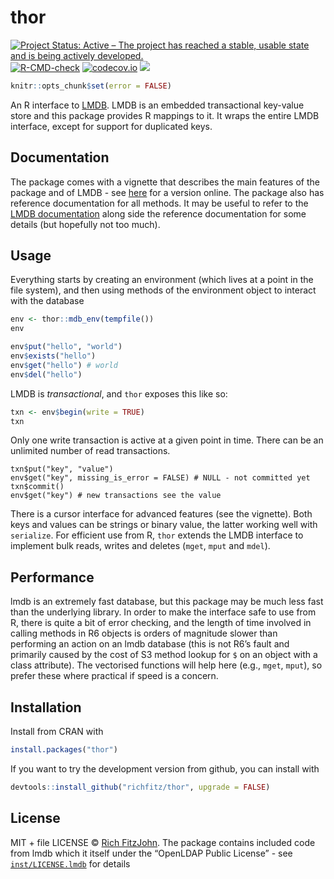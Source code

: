 # thor

<!-- badges: start -->
[![Project Status: Active – The project has reached a stable, usable state and is being actively developed.](http://www.repostatus.org/badges/latest/active.svg)](https://www.repostatus.org/)
[![R-CMD-check](https://github.com/richfitz/thor/workflows/R-CMD-check/badge.svg)](https://github.com/richfitz/thor/actions)
[![codecov.io](https://codecov.io/github/richfitz/thor/coverage.svg?branch=master)](https://codecov.io/github/richfitz/thor?branch=master)
[![](http://www.r-pkg.org/badges/version/thor)](https://cran.r-project.org/package=thor)
<!-- badges: end -->

```r
knitr::opts_chunk$set(error = FALSE)
```

An R interface to [LMDB](https://github.com/LMDB/lmdb).  LMDB is an embedded transactional key-value store and this package provides R mappings to it.  It wraps the entire LMDB interface, except for support for duplicated keys.

## Documentation

The package comes with a vignette that describes the main features of the package and of LMDB - see [here](https://richfitz.github.io/thor/articles/thor.html) for a version online.  The package also has reference documentation for all methods.  It may be useful to refer to the [LMDB documentation](http://lmdb.tech/doc) along side the reference documentation for some details (but hopefully not too much).

## Usage

Everything starts by creating an environment (which lives at a point in the file system), and then using methods of the environment object to interact with the database

```r
env <- thor::mdb_env(tempfile())
env
```


```r
env$put("hello", "world")
env$exists("hello")
env$get("hello") # world
env$del("hello")
```

LMDB is _transactional_, and `thor` exposes this like so:

```r
txn <- env$begin(write = TRUE)
txn
```

Only one write transaction is active at a given point in time.  There can be an unlimited number of read transactions.

```
txn$put("key", "value")
env$get("key", missing_is_error = FALSE) # NULL - not committed yet
txn$commit()
env$get("key") # new transactions see the value
```

There is a cursor interface for advanced features (see the vignette).  Both keys and values can be strings or binary value, the latter working well with `serialize`.  For efficient use from R, `thor` extends the LMDB interface to implement bulk reads, writes and deletes (`mget`, `mput` and `mdel`).

## Performance

lmdb is an extremely fast database, but this package may be much less fast than the underlying library.  In order to make the interface safe to use from R, there is quite a bit of error checking, and the length of time involved in calling methods in R6 objects is orders of magnitude slower than performing an action on an lmdb database (this is not R6's fault and primarily caused by the cost of S3 method lookup for `$` on an object with a class attribute).  The vectorised functions will help here (e.g., `mget`, `mput`), so prefer these where practical if speed is a concern.

## Installation

Install from CRAN with

```r
install.packages("thor")
```

If you want to try the development version from github, you can install with

```r
devtools::install_github("richfitz/thor", upgrade = FALSE)
```

## License

MIT + file LICENSE © [Rich FitzJohn](https://github.com/richfitz).  The package contains included code from lmdb which it itself under the "OpenLDAP Public License" - see [`inst/LICENSE.lmdb`](inst/LICENSE.lmdb) for details
